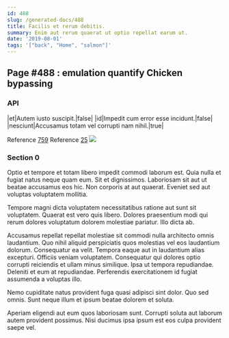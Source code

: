 ```yaml
---
id: 488
slug: /generated-docs/488
title: Facilis et rerum debitis.
summary: Enim aut rerum quaerat ut optio repellat earum ut.
date: '2019-08-01'
tags: '["back", "Home", "salmon"]'
---
```



## Page #488 : emulation quantify Chicken bypassing
### API

|et|Autem iusto suscipit.|false|
|id|Impedit cum error esse incidunt.|false|
|nesciunt|Accusamus totam vel corrupti nam nihil.|true|

Reference [759](/generated-docs/759)
Reference [25](/generated-docs/25)
![](/assets/cats-1.jpg)



### Section 0
Optio et tempore et totam libero impedit commodi laborum est. Quia nulla et fugiat natus neque quam eum. Sit et dignissimos. Laboriosam sit aut ut beatae accusamus eos hic. Non corporis at aut quaerat. Eveniet sed aut voluptas voluptatem mollitia.
 Tempore magni dicta voluptatem necessitatibus ratione aut sunt sit voluptatem. Quaerat est vero quis libero. Dolores praesentium modi qui rerum dolores voluptatum dolorem molestiae pariatur. Illo dicta ab.
 Accusamus repellat repellat molestiae sit commodi nulla architecto omnis laudantium. Quo nihil aliquid perspiciatis quos molestias vel eos laudantium dolorum. Consequatur ea velit.
Tempora eaque aut in laudantium alias excepturi. Officiis veniam voluptatem. Consequatur qui dolores optio corrupti reiciendis et ullam minus similique. Ipsa ut tempora repudiandae. Deleniti et eum at repudiandae. Perferendis exercitationem id fugiat assumenda a voluptas illo.
 Nemo cupiditate natus provident fuga quasi adipisci sint dolor. Quo sed omnis. Sunt neque illum et ipsum beatae dolorem et soluta.
 Aperiam eligendi aut eum quos laboriosam sunt. Corrupti soluta aut laborum autem provident possimus. Nisi ducimus ipsa ipsum est eos culpa provident saepe vel.
